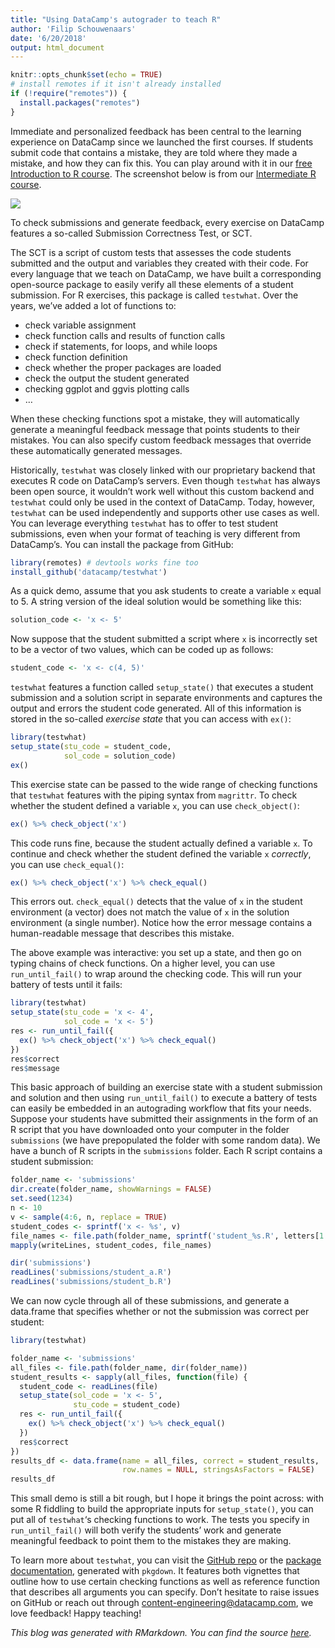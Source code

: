 ```yaml
---
title: "Using DataCamp's autograder to teach R"
author: 'Filip Schouwenaars'
date: '6/20/2018'
output: html_document
---
```


```r
knitr::opts_chunk$set(echo = TRUE)
# install remotes if it isn't already installed
if (!require("remotes")) {
  install.packages("remotes")
}
```

Immediate and personalized feedback has been central to the learning experience on DataCamp since we launched the first courses. If students submit code that contains a mistake, they are told where they made a mistake, and how they can fix this. You can play around with it in our [free Introduction to R course](https://campus.datacamp.com/courses/free-introduction-to-r/chapter-1-intro-to-basics-1?ex=1). The screenshot below is from our [Intermediate R course](https://campus.datacamp.com/courses/intermediate-r).

![](use-testwhat-to-teach-r_screenshot.png)

To check submissions and generate feedback, every exercise on DataCamp features a so-called Submission Correctness Test, or SCT.

The SCT is a script of custom tests that assesses the code students submitted and the output and variables they created with their code. For every language that we teach on DataCamp, we have built a corresponding open-source package to easily verify all these elements of a student submission. For R exercises, this package is called `testwhat`. Over the years, we've added a lot of functions to:

- check variable assignment
- check function calls and results of function calls
- check if statements, for loops, and while loops
- check function definition
- check whether the proper packages are loaded
- check the output the student generated
- checking ggplot and ggvis plotting calls
- ...

When these checking functions spot a mistake, they will automatically generate a meaningful feedback message that points students to their mistakes. You can also specify custom feedback messages that override these automatically generated messages.

Historically, `testwhat` was closely linked with our proprietary backend that executes R code on DataCamp's servers. Even though `testwhat` has always been open source, it wouldn't work well without this custom backend and `testwhat` could only be used in the context of DataCamp. Today, however, `testwhat` can be used independently and supports other use cases as well. You can leverage everything `testwhat` has to offer to test student submissions, even when your format of teaching is very different from DataCamp's. You can install the package from GitHub:

```r
library(remotes) # devtools works fine too
install_github('datacamp/testwhat')
```

As a quick demo, assume that you ask students to create a variable `x` equal to 5. A string version of the ideal solution would be something like this:

```r
solution_code <- 'x <- 5'
```

Now suppose that the student submitted a script where `x` is incorrectly set to be a vector of two values, which can be coded up as follows:

```r
student_code <- 'x <- c(4, 5)'
```

`testwhat` features a function called `setup_state()` that executes a student submission and a solution script in separate environments and captures the output and errors the student code generated. All of this information is stored in the so-called _exercise state_ that you can access with `ex()`:

```r
library(testwhat)
setup_state(stu_code = student_code,
            sol_code = solution_code)
ex()
```

This exercise state can be passed to the wide range of checking functions that `testwhat` features with the piping syntax from `magrittr`. To check whether the student defined a variable `x`, you can use `check_object()`:

```r
ex() %>% check_object('x')
```

This code runs fine, because the student actually defined a variable `x`. To continue and check whether the student defined the variable `x` _correctly_, you can use `check_equal()`:

```r
ex() %>% check_object('x') %>% check_equal()
```

This errors out. `check_equal()` detects that the value of `x` in the student environment (a vector) does not match the value of `x` in the solution environment (a single number). Notice how the error message contains a human-readable message that describes this mistake.

The above example was interactive: you set up a state, and then go on typing chains of check functions. On a higher level, you can use `run_until_fail()` to wrap around the checking code. This will run your battery of tests until it fails:

```r
library(testwhat)
setup_state(stu_code = 'x <- 4',
            sol_code = 'x <- 5')
res <- run_until_fail({
  ex() %>% check_object('x') %>% check_equal()
})
res$correct
res$message
```

This basic approach of building an exercise state with a student submission and solution and then using `run_until_fail()` to execute a battery of tests can easily be embedded in an autograding workflow that fits your needs. Suppose your students have submitted their assignments in the form of an R script that you have downloaded onto your computer in the folder `submissions` (we have prepopulated the folder with some random data). We have a bunch of R scripts in the `submissions` folder. Each R script contains a student submission:

```r
folder_name <- 'submissions'
dir.create(folder_name, showWarnings = FALSE)
set.seed(1234)
n <- 10
v <- sample(4:6, n, replace = TRUE)
student_codes <- sprintf('x <- %s', v)
file_names <- file.path(folder_name, sprintf('student_%s.R', letters[1:n]))
mapply(writeLines, student_codes, file_names)
```

```r
dir('submissions')
readLines('submissions/student_a.R')
readLines('submissions/student_b.R')
```

We can now cycle through all of these submissions, and generate a data.frame that specifies whether or not the submission was correct per student:

```r
library(testwhat)

folder_name <- 'submissions'
all_files <- file.path(folder_name, dir(folder_name))
student_results <- sapply(all_files, function(file) {
  student_code <- readLines(file)
  setup_state(sol_code = 'x <- 5',
              stu_code = student_code)
  res <- run_until_fail({
    ex() %>% check_object('x') %>% check_equal()
  })
  res$correct
})
results_df <- data.frame(name = all_files, correct = student_results,
                         row.names = NULL, stringsAsFactors = FALSE)
results_df
```

This small demo is still a bit rough, but I hope it brings the point across: with some R fiddling to build the appropriate inputs for `setup_state()`, you can put all of `testwhat`'s checking functions to work. The tests you specify in `run_until_fail()` will both verify the students' work and generate meaningful feedback to point them to the mistakes they are making.

To learn more about `testwhat`, you can visit the [GitHub repo](https://github.com/datacamp/testwhat) or the [package documentation](https://datacamp.github.io/testwhat), generated with `pkgdown`. It features both vignettes that outline how to use certain checking functions as well as reference function that describes all arguments you can specify. Don't hesitate to raise issues on GitHub or reach out through [content-engineering@datacamp.com](mailto:content-engineering@datacamp.com), we love feedback! Happy teaching!

_This blog was generated with RMarkdown. You can find the source [here](https://github.com/datacamp/testwhat/blob/master/inst/blogposts/use-testwhat-to-teach-r.Rmd)._

